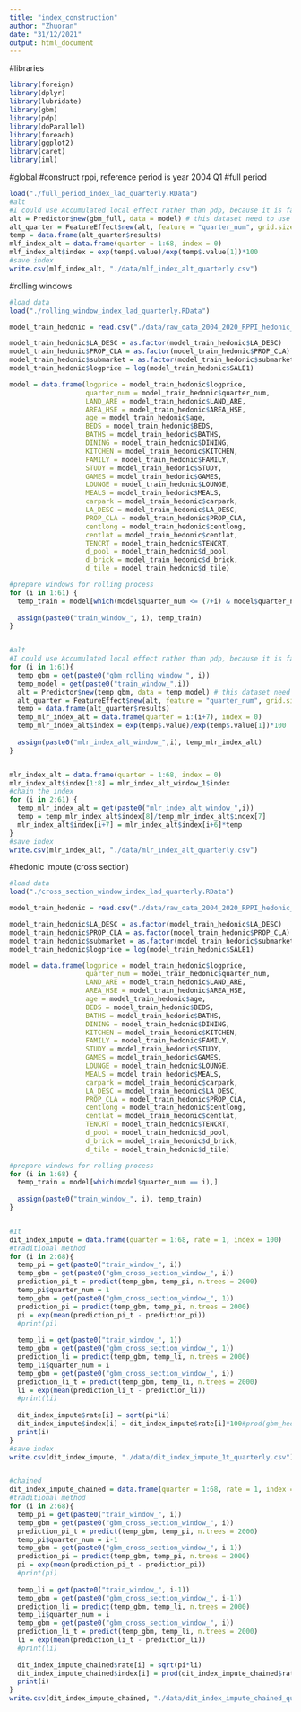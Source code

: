 ```yaml
---
title: "index_construction"
author: "Zhuoran"
date: "31/12/2021"
output: html_document
---
```



#libraries
```r
library(foreign)
library(dplyr)
library(lubridate)
library(gbm)
library(pdp)
library(doParallel)
library(foreach)
library(ggplot2)
library(caret)
library(iml)
```



#global
#construct rppi, reference period is year 2004 Q1
#full period
```r
load("./full_period_index_lad_quarterly.RData")
#alt
#I could use Accumulated local effect rather than pdp, because it is faster and unbiased.
alt = Predictor$new(gbm_full, data = model) # this dataset need to use "model" in line 55, chunk 4.
alt_quarter = FeatureEffect$new(alt, feature = "quarter_num", grid.size = 100) # the `grid.size` is quite important, because it controls the outputs. I have 68 quarters in the data, then I have to change the grid.size to 68 (change it more to 100 for making sure, I can get 68 quarters), default is 20.
temp = data.frame(alt_quarter$results)
mlf_index_alt = data.frame(quarter = 1:68, index = 0)
mlf_index_alt$index = exp(temp$.value)/exp(temp$.value[1])*100
#save index
write.csv(mlf_index_alt, "./data/mlf_index_alt_quarterly.csv")
```



#rolling windows
```r
#load data
load("./rolling_window_index_lad_quarterly.RData")

model_train_hedonic = read.csv("./data/raw_data_2004_2020_RPPI_hedonic_train.csv")[-1]

model_train_hedonic$LA_DESC = as.factor(model_train_hedonic$LA_DESC)
model_train_hedonic$PROP_CLA = as.factor(model_train_hedonic$PROP_CLA)
model_train_hedonic$submarket = as.factor(model_train_hedonic$submarket)
model_train_hedonic$logprice = log(model_train_hedonic$SALE1)

model = data.frame(logprice = model_train_hedonic$logprice,
                   quarter_num = model_train_hedonic$quarter_num, 
                   LAND_ARE = model_train_hedonic$LAND_ARE, 
                   AREA_HSE = model_train_hedonic$AREA_HSE, 
                   age = model_train_hedonic$age, 
                   BEDS = model_train_hedonic$BEDS,
                   BATHS = model_train_hedonic$BATHS, 
                   DINING = model_train_hedonic$DINING, 
                   KITCHEN = model_train_hedonic$KITCHEN, 
                   FAMILY = model_train_hedonic$FAMILY, 
                   STUDY = model_train_hedonic$STUDY, 
                   GAMES = model_train_hedonic$GAMES, 
                   LOUNGE = model_train_hedonic$LOUNGE, 
                   MEALS = model_train_hedonic$MEALS, 
                   carpark = model_train_hedonic$carpark, 
                   LA_DESC = model_train_hedonic$LA_DESC, 
                   PROP_CLA = model_train_hedonic$PROP_CLA, 
                   centlong = model_train_hedonic$centlong, 
                   centlat = model_train_hedonic$centlat, 
                   TENCRT = model_train_hedonic$TENCRT,
                   d_pool = model_train_hedonic$d_pool, 
                   d_brick = model_train_hedonic$d_brick, 
                   d_tile = model_train_hedonic$d_tile)

#prepare windows for rolling process
for (i in 1:61) {
  temp_train = model[which(model$quarter_num <= (7+i) & model$quarter_num >= i),]
  
  assign(paste0("train_window_", i), temp_train)
}


#alt
#I could use Accumulated local effect rather than pdp, because it is faster and unbiased.
for (i in 1:61){
  temp_gbm = get(paste0("gbm_rolling_window_", i))
  temp_model = get(paste0("train_window_",i))
  alt = Predictor$new(temp_gbm, data = temp_model) # this dataset need to use "model" in line 55, chunk 4.
  alt_quarter = FeatureEffect$new(alt, feature = "quarter_num", grid.size = 20) # the `grid.size` is quite important, because it controls the outputs. I have 68 quarters in the data, then I have to change the grid.size to 68 (change it more to 100 for making sure, I can get 68 quarters), default is 20.
  temp = data.frame(alt_quarter$results)
  temp_mlr_index_alt = data.frame(quarter = i:(i+7), index = 0)
  temp_mlr_index_alt$index = exp(temp$.value)/exp(temp$.value[1])*100
  
  assign(paste0("mlr_index_alt_window_",i), temp_mlr_index_alt)
}


mlr_index_alt = data.frame(quarter = 1:68, index = 0)
mlr_index_alt$index[1:8] = mlr_index_alt_window_1$index
#chain the index
for (i in 2:61) {
  temp_mlr_index_alt = get(paste0("mlr_index_alt_window_",i))
  temp = temp_mlr_index_alt$index[8]/temp_mlr_index_alt$index[7]
  mlr_index_alt$index[i+7] = mlr_index_alt$index[i+6]*temp
}
#save index
write.csv(mlr_index_alt, "./data/mlr_index_alt_quarterly.csv")
```



#hedonic impute (cross section)
```r
#load data
load("./cross_section_window_index_lad_quarterly.RData")

model_train_hedonic = read.csv("./data/raw_data_2004_2020_RPPI_hedonic_train.csv")[-1]

model_train_hedonic$LA_DESC = as.factor(model_train_hedonic$LA_DESC)
model_train_hedonic$PROP_CLA = as.factor(model_train_hedonic$PROP_CLA)
model_train_hedonic$submarket = as.factor(model_train_hedonic$submarket)
model_train_hedonic$logprice = log(model_train_hedonic$SALE1)

model = data.frame(logprice = model_train_hedonic$logprice,
                   quarter_num = model_train_hedonic$quarter_num, 
                   LAND_ARE = model_train_hedonic$LAND_ARE, 
                   AREA_HSE = model_train_hedonic$AREA_HSE, 
                   age = model_train_hedonic$age, 
                   BEDS = model_train_hedonic$BEDS,
                   BATHS = model_train_hedonic$BATHS, 
                   DINING = model_train_hedonic$DINING, 
                   KITCHEN = model_train_hedonic$KITCHEN, 
                   FAMILY = model_train_hedonic$FAMILY, 
                   STUDY = model_train_hedonic$STUDY, 
                   GAMES = model_train_hedonic$GAMES, 
                   LOUNGE = model_train_hedonic$LOUNGE, 
                   MEALS = model_train_hedonic$MEALS, 
                   carpark = model_train_hedonic$carpark, 
                   LA_DESC = model_train_hedonic$LA_DESC, 
                   PROP_CLA = model_train_hedonic$PROP_CLA, 
                   centlong = model_train_hedonic$centlong, 
                   centlat = model_train_hedonic$centlat, 
                   TENCRT = model_train_hedonic$TENCRT,
                   d_pool = model_train_hedonic$d_pool, 
                   d_brick = model_train_hedonic$d_brick, 
                   d_tile = model_train_hedonic$d_tile)

#prepare windows for rolling process
for (i in 1:68) {
  temp_train = model[which(model$quarter_num == i),]
  
  assign(paste0("train_window_", i), temp_train)
}


#1t
dit_index_impute = data.frame(quarter = 1:68, rate = 1, index = 100)
#traditional method
for (i in 2:68){
  temp_pi = get(paste0("train_window_", i))
  temp_gbm = get(paste0("gbm_cross_section_window_", i))
  prediction_pi_t = predict(temp_gbm, temp_pi, n.trees = 2000)
  temp_pi$quarter_num = 1
  temp_gbm = get(paste0("gbm_cross_section_window_", 1))
  prediction_pi = predict(temp_gbm, temp_pi, n.trees = 2000)
  pi = exp(mean(prediction_pi_t - prediction_pi))
  #print(pi)
  
  temp_li = get(paste0("train_window_", 1))
  temp_gbm = get(paste0("gbm_cross_section_window_", 1))
  prediction_li = predict(temp_gbm, temp_li, n.trees = 2000)
  temp_li$quarter_num = i
  temp_gbm = get(paste0("gbm_cross_section_window_", i))
  prediction_li_t = predict(temp_gbm, temp_li, n.trees = 2000)
  li = exp(mean(prediction_li_t - prediction_li))
  #print(li)
  
  dit_index_impute$rate[i] = sqrt(pi*li)
  dit_index_impute$index[i] = dit_index_impute$rate[i]*100#prod(gbm_hedonic_index_impute$rate[1:(i+1)])*100
  print(i)
}
#save index
write.csv(dit_index_impute, "./data/dit_index_impute_1t_quarterly.csv")


#chained
dit_index_impute_chained = data.frame(quarter = 1:68, rate = 1, index = 100)
#traditional method
for (i in 2:68){
  temp_pi = get(paste0("train_window_", i))
  temp_gbm = get(paste0("gbm_cross_section_window_", i))
  prediction_pi_t = predict(temp_gbm, temp_pi, n.trees = 2000)
  temp_pi$quarter_num = i-1
  temp_gbm = get(paste0("gbm_cross_section_window_", i-1))
  prediction_pi = predict(temp_gbm, temp_pi, n.trees = 2000)
  pi = exp(mean(prediction_pi_t - prediction_pi))
  #print(pi)
  
  temp_li = get(paste0("train_window_", i-1))
  temp_gbm = get(paste0("gbm_cross_section_window_", i-1))
  prediction_li = predict(temp_gbm, temp_li, n.trees = 2000)
  temp_li$quarter_num = i
  temp_gbm = get(paste0("gbm_cross_section_window_", i))
  prediction_li_t = predict(temp_gbm, temp_li, n.trees = 2000)
  li = exp(mean(prediction_li_t - prediction_li))
  #print(li)
  
  dit_index_impute_chained$rate[i] = sqrt(pi*li)
  dit_index_impute_chained$index[i] = prod(dit_index_impute_chained$rate[1:(i)])*100
  print(i)
}
write.csv(dit_index_impute_chained, "./data/dit_index_impute_chained_quarterly.csv")
```



